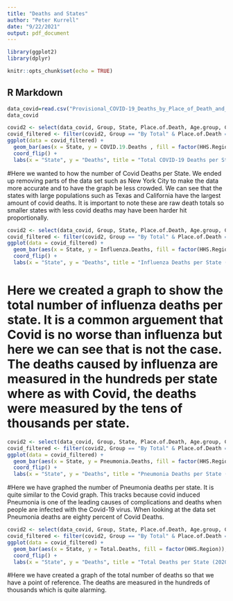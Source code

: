 ---
title: "Deaths and States"
author: "Peter Kurrell"
date: "9/22/2021"
output: pdf_document
---
```{r}
library(ggplot2)
library(dplyr)
```

```{r setup, include=FALSE}
knitr::opts_chunk$set(echo = TRUE)
```

## R Markdown
```{r}
data_covid=read.csv("Provisional_COVID-19_Deaths_by_Place_of_Death_and_Age.csv")
data_covid
```

```{r}
covid2 <- select(data_covid, Group, State, Place.of.Death, Age.group, COVID.19.Deaths, Pneumonia.Deaths, Influenza.Deaths, Total.Deaths, HHS.Region)
covid_filtered <- filter(covid2, Group == "By Total" & Place.of.Death == "Total - All Places of Death" & Age.group == "All Ages", State != "United States", State != "District of Columbia", State != "New York City", State != "Puerto Rico")
ggplot(data = covid_filtered) +
  geom_bar(aes(x = State, y = COVID.19.Deaths , fill = factor(HHS.Region)), stat = 'identity') +
  coord_flip() + 
  labs(x = "State", y = "Deaths", title = "Total COVID-19 Deaths per State (2020-present)")

```
#Here we wanted to how the number of Covid Deaths per State. We ended up removing parts of the data set such as New York City to make the data more accurate and to have the graph be less crowded. We can see that the states with large populations such as Texas and California have the largest amount of covid deaths. It is important to note these are raw death totals so smaller states with less covid deaths may have been harder hit proportionally. 
```{r}
covid2 <- select(data_covid, Group, State, Place.of.Death, Age.group, COVID.19.Deaths, Pneumonia.Deaths, Influenza.Deaths, Total.Deaths, HHS.Region)
covid_filtered <- filter(covid2, Group == "By Total" & Place.of.Death == "Total - All Places of Death" & Age.group == "All Ages", State != "United States", State != "District of Columbia", State != "New York City", State != "Puerto Rico")
ggplot(data = covid_filtered) +
  geom_bar(aes(x = State, y = Influenza.Deaths, fill = factor(HHS.Region)), stat = 'identity') +
  coord_flip() + 
  labs(x = "State", y = "Deaths", title = "Influenza Deaths per State (2020-present)")
```
# Here we created a graph to show the total number of influenza deaths per state. It is a common arguement that Covid is no worse than influenza but here we can see that is not the case. The deaths caused by influenza are measured in the hundreds per state where as with Covid, the deaths were measured by the tens of thousands per state.
```{r}
covid2 <- select(data_covid, Group, State, Place.of.Death, Age.group, COVID.19.Deaths, Pneumonia.Deaths, Influenza.Deaths, Total.Deaths, HHS.Region)
covid_filtered <- filter(covid2, Group == "By Total" & Place.of.Death == "Total - All Places of Death" & Age.group == "All Ages", State != "United States", State != "District of Columbia", State != "New York City", State != "Puerto Rico")
ggplot(data = covid_filtered) +
  geom_bar(aes(x = State, y = Pneumonia.Deaths, fill = factor(HHS.Region)), stat = 'identity') +
  coord_flip() + 
  labs(x = "State", y = "Deaths", title = "Pneumonia Deaths per State (2020-present)")
```
#Here we have graphed the number of Pneumonia deaths per state. It is quite similar to the Covid graph. This tracks because covid induced Pneumonia is one of the leading causes of complications and deaths when people are infected with the Covid-19 virus. When looking at the data set Pneumonia deaths are eighty percent of Covid Deaths.
```{r}
covid2 <- select(data_covid, Group, State, Place.of.Death, Age.group, COVID.19.Deaths, Pneumonia.Deaths, Influenza.Deaths, Total.Deaths, HHS.Region)
covid_filtered <- filter(covid2, Group == "By Total" & Place.of.Death == "Total - All Places of Death" & Age.group == "All Ages", State != "United States", State != "District of Columbia", State != "New York City", State != "Puerto Rico")
ggplot(data = covid_filtered) +
  geom_bar(aes(x = State, y = Total.Deaths, fill = factor(HHS.Region)), stat = 'identity') +
  coord_flip() + 
  labs(x = "State", y = "Deaths", title = "Total Deaths per State (2020-present)")
```
#Here we have created a graph of the total number of deaths so that we have a point of reference. The deaths are measured in the hundreds of thousands which is quite alarming.












